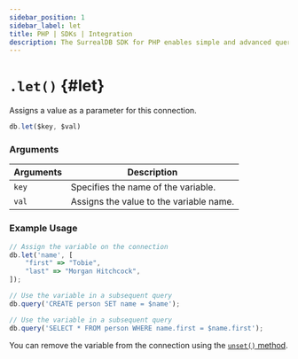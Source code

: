 ```yaml
---
sidebar_position: 1
sidebar_label: let
title: PHP | SDKs | Integration
description: The SurrealDB SDK for PHP enables simple and advanced querying of a remote or embedded database.
---
```



# `.let()` {#let}

Assigns a value as a parameter for this connection.

```javascript title="Method Syntax"
db.let($key, $val)
```

### Arguments
<table>
    <thead>
        <tr>
            <th colspan="2" scope="col">Arguments</th>
            <th colspan="2" scope="col">Description</th>
        </tr>
    </thead>  
    <tbody>
        <tr>
            <td colspan="2" scope="row" data-label="Arguments">
                <code>key</code>
                <Label label="required" />
            </td>
            <td colspan="2" scope="row" data-label="Description">
                Specifies the name of the variable.
            </td>
        </tr>
        <tr>
            <td colspan="2" scope="row" data-label="Arguments">
                <code>val</code>
                <Label label="required" />
            </td>
            <td colspan="2" scope="row" data-label="Description">
                Assigns the value to the variable name.
            </td>
        </tr>
    </tbody>
</table>

### Example Usage
```javascript
// Assign the variable on the connection
db.let('name', [
	"first" => "Tobie",
	"last" => "Morgan Hitchcock",
]);

// Use the variable in a subsequent query
db.query('CREATE person SET name = $name');

// Use the variable in a subsequent query
db.query('SELECT * FROM person WHERE name.first = $name.first');
```

You can remove the variable from the connection using the [`unset()` method](/docs/sdk/php/methods/unset).